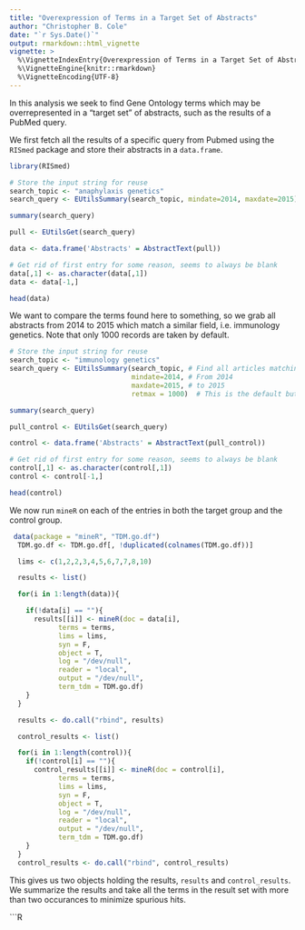 ```yaml
---
title: "Overexpression of Terms in a Target Set of Abstracts"
author: "Christopher B. Cole"
date: "`r Sys.Date()`"
output: rmarkdown::html_vignette
vignette: >
  %\VignetteIndexEntry{Overexpression of Terms in a Target Set of Abstracts}
  %\VignetteEngine{knitr::rmarkdown}
  %\VignetteEncoding{UTF-8}
---
```


In this analysis we seek to find Gene Ontology terms which may be overrepresented in a "target set" of abstracts, such as the results of a PubMed query.

We first fetch all the results of a specific query from Pubmed using the `RISmed` package and store their abstracts in a `data.frame`.

```R
library(RISmed)

# Store the input string for reuse
search_topic <- "anaphylaxis genetics"
search_query <- EUtilsSummary(search_topic, mindate=2014, maxdate=2015)

summary(search_query)

pull <- EUtilsGet(search_query)

data <- data.frame('Abstracts' = AbstractText(pull))

# Get rid of first entry for some reason, seems to always be blank
data[,1] <- as.character(data[,1])
data <- data[-1,]

head(data)
```

We want to compare the terms found here to something, so we grab all abstracts from 2014 to 2015 which match a similar field, i.e. immunology genetics.  Note that only 1000 records are taken by default.

```R
# Store the input string for reuse
search_topic <- "immunology genetics"
search_query <- EUtilsSummary(search_topic, # Find all articles matching the string
                              mindate=2014, # From 2014
                              maxdate=2015, # to 2015
                              retmax = 1000)  # This is the default but explicit

summary(search_query)

pull_control <- EUtilsGet(search_query)

control <- data.frame('Abstracts' = AbstractText(pull_control))

# Get rid of first entry for some reason, seems to always be blank
control[,1] <- as.character(control[,1])
control <- control[-1,]

head(control)
```

We now run `mineR` on each of the entries in both the target group and the control group.

```R
 data(package = "mineR", "TDM.go.df")
  TDM.go.df <- TDM.go.df[, !duplicated(colnames(TDM.go.df))]

  lims <- c(1,2,2,3,4,5,6,7,7,8,10)

  results <- list()

  for(i in 1:length(data)){

    if(!data[i] == ""){
      results[[i]] <- mineR(doc = data[i],
            terms = terms,
            lims = lims,
            syn = F,
            object = T,
            log = "/dev/null",
            reader = "local",
            output = "/dev/null",
            term_tdm = TDM.go.df)
    }
  }

  results <- do.call("rbind", results)

  control_results <- list()

  for(i in 1:length(control)){
    if(!control[i] == ""){
      control_results[[i]] <- mineR(doc = control[i],
            terms = terms,
            lims = lims,
            syn = F,
            object = T,
            log = "/dev/null",
            reader = "local",
            output = "/dev/null",
            term_tdm = TDM.go.df)
    }
  }
  control_results <- do.call("rbind", control_results)
```

This gives us two objects holding the results, `results` and `control_results`.  We summarize the results and take all the terms in the result set with more than two occurances to minimize spurious hits.

```R
